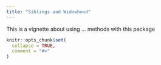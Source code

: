 ```yaml
---
title: "Siblings and Widowhood"
---
```


This is a vignette about using ... methods with this package

```r
knitr::opts_chunk$set(
  collapse = TRUE,
  comment = "#>"
)
```

